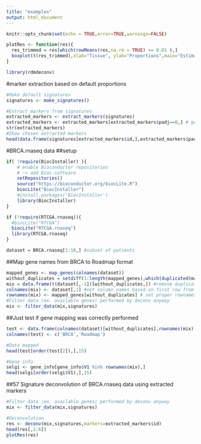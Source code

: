 ```yaml
---
title: "examples"
output: html_document
---
```


```r
knitr::opts_chunk$set(echo = TRUE,error=TRUE,warnings=FALSE)

plotRes <- function(res){
  res_trimmed = res[which(rowMeans(res,na.rm = TRUE) >= 0.01 ),]
  boxplot(t(res_trimmed),xlab="Tissue", ylab="Proportions",main="Estimated proportions (deconf)",las=2,cex.axis=0.50)
}

library(rdmdeconv)
```


#marker extraction based on default proportions 
```r
#Make default signatures
signatures <- make_signatures()

#Extract markers from signatures
extracted_markers <- extract_markers(signatures)
extracted_markers <- extracted_markers[extracted_markers$padj==0,] # get only markers with 0 padj (lowest)
str(extracted_markers)
#Show chosen extracted markers
head(data.frame(signatures[extracted_markers$id,],extracted_markers$padj),10)

```

#BRCA.rnaseq data 
##setup

```r

if( !require(BiocInstaller) ){
    # enable Bioconductor repositories
    # -> add Bioc-software
    setRepositories() 
    source("https://bioconductor.org/biocLite.R")
    biocLite("BiocInstaller")
    #install.packages('BiocInstaller')
    library(BiocInstaller)
}

if (!require(RTCGA.rnaseq)){
  #biocLite("RTCGA")
  biocLite("RTCGA.rnaseq")
  library(RTCGA.rnaseq)
}

dataset = BRCA.rnaseq[1:10,] #subset of patients
```

##Map gene names from BRCA to Roadmap format
```r
mapped_genes <- map_genes(colnames(dataset))
without_duplicates = setdiff(1:length(mapped_genes),which(duplicated(mapped_genes))) # remove duplicates from mapped games
mix = data.frame(t(dataset[,-1])[without_duplicates,]) #remove duplicates from mix
colnames(mix) <- dataset[,1] #set column names based on first row from 
rownames(mix) <- mapped_genes[without_duplicates] # set proper rownames without duplicates
#Filter data (ex. available genes) performed by deconv anyway
mix <- filter_data(mix,signatures)
```

##Just test if gene mapping was correctly performed
```r
test <- data.frame(colnames(dataset)[without_duplicates],rownames(mix))
colnames(test) <- c('BRCA','Roadmap')

#Data mapped
head(test[order(test[2]),],15)

#Gene info
selgi <- gene_info[gene_info$V1 %in% rownames(mix),]
head(selgi[order(selgi$V1),],15)
```

##57 Signature deconvolution of BRCA.rnaseq data using extracted markers 
```r

#Filter data (ex. available genes) performed by deconv anyway
mix <- filter_data(mix,signatures)

#Deconvolution
res <- deconv(mix,signatures,markers=extracted_markers$id)
head(res[,1:6])
plotRes(res)

```
